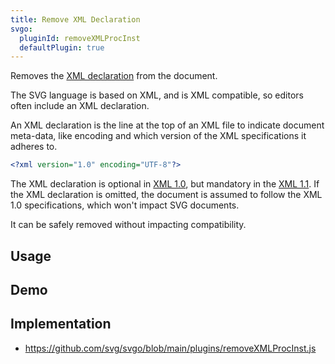 ```yaml
---
title: Remove XML Declaration
svgo:
  pluginId: removeXMLProcInst
  defaultPlugin: true
---
```


Removes the [XML declaration](https://developer.mozilla.org/docs/Web/XML/XML_introduction#xml_declaration) from the document.

The SVG language is based on XML, and is XML compatible, so editors often include an XML declaration.

An XML declaration is the line at the top of an XML file to indicate document meta-data, like encoding and which version of the XML specifications it adheres to.

```xml
<?xml version="1.0" encoding="UTF-8"?>
```

The XML declaration is optional in [XML 1.0](https://www.w3.org/TR/REC-xml/#sec-prolog-dtd), but mandatory in the [XML 1.1](https://www.w3.org/TR/2006/REC-xml11-20060816/#sec-prolog-dtd). If the XML declaration is omitted, the document is assumed to follow the XML 1.0 specifications, which won't impact SVG documents.

It can be safely removed without impacting compatibility.

## Usage

<PluginUsage />

## Demo

<PluginDemo />

## Implementation

- https://github.com/svg/svgo/blob/main/plugins/removeXMLProcInst.js
